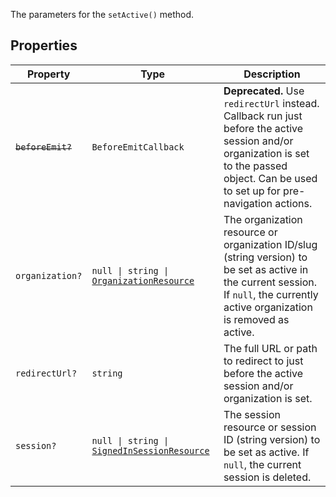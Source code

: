 The parameters for the `setActive()` method.

## Properties

| Property                                  | Type                                                                                            | Description                                                                                                                                                                               |
| ----------------------------------------- | ----------------------------------------------------------------------------------------------- | ----------------------------------------------------------------------------------------------------------------------------------------------------------------------------------------- |
| <a id="beforeemit"></a> ~~`beforeEmit?`~~ | `BeforeEmitCallback`                                                                            | **Deprecated.** Use `redirectUrl` instead. Callback run just before the active session and/or organization is set to the passed object. Can be used to set up for pre-navigation actions. |
| <a id="organization"></a> `organization?` | <code>null \| string \| [OrganizationResource](/docs/references/javascript/organization)</code> | The organization resource or organization ID/slug (string version) to be set as active in the current session. If `null`, the currently active organization is removed as active.         |
| <a id="redirecturl"></a> `redirectUrl?`   | `string`                                                                                        | The full URL or path to redirect to just before the active session and/or organization is set.                                                                                            |
| <a id="session"></a> `session?`           | <code>null \| string \| [SignedInSessionResource](/docs/references/javascript/session)</code>   | The session resource or session ID (string version) to be set as active. If `null`, the current session is deleted.                                                                       |
